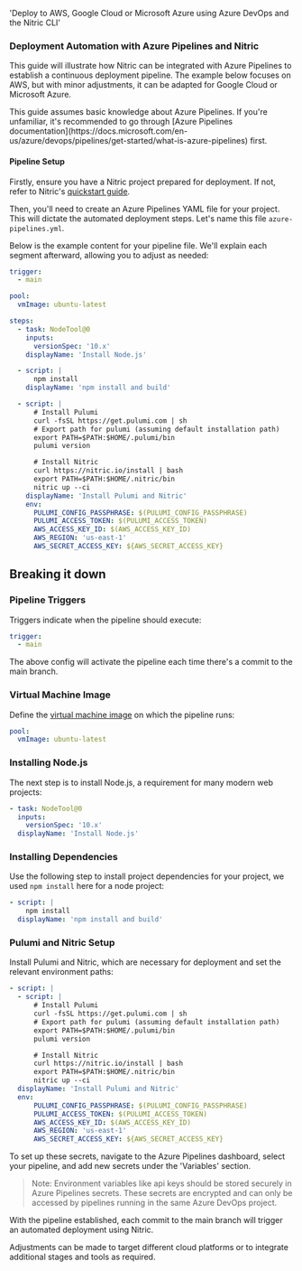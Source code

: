   'Deploy to AWS, Google Cloud or Microsoft Azure using Azure DevOps and the Nitric CLI'

### Deployment Automation with Azure Pipelines and Nitric

This guide will illustrate how Nitric can be integrated with Azure Pipelines to establish a continuous deployment pipeline. The example below focuses on AWS, but with minor adjustments, it can be adapted for Google Cloud or Microsoft Azure.

<Note>
  This guide assumes basic knowledge about Azure Pipelines. If you're
  unfamiliar, it's recommended to go through [Azure Pipelines
  documentation](https://docs.microsoft.com/en-us/azure/devops/pipelines/get-started/what-is-azure-pipelines)
  first.
</Note>

#### Pipeline Setup

Firstly, ensure you have a Nitric project prepared for deployment. If not, refer to Nitric's [quickstart guide](https://nitric.io/docs/).

Then, you'll need to create an Azure Pipelines YAML file for your project. This will dictate the automated deployment steps. Let's name this file `azure-pipelines.yml`.

Below is the example content for your pipeline file. We'll explain each segment afterward, allowing you to adjust as needed:

```yaml
trigger:
  - main

pool:
  vmImage: ubuntu-latest

steps:
  - task: NodeTool@0
    inputs:
      versionSpec: '10.x'
    displayName: 'Install Node.js'

  - script: |
      npm install
    displayName: 'npm install and build'

  - script: |
      # Install Pulumi
      curl -fsSL https://get.pulumi.com | sh
      # Export path for pulumi (assuming default installation path)
      export PATH=$PATH:$HOME/.pulumi/bin
      pulumi version

      # Install Nitric
      curl https://nitric.io/install | bash
      export PATH=$PATH:$HOME/.nitric/bin
      nitric up --ci
    displayName: 'Install Pulumi and Nitric'
    env:
      PULUMI_CONFIG_PASSPHRASE: $(PULUMI_CONFIG_PASSPHRASE)
      PULUMI_ACCESS_TOKEN: $(PULUMI_ACCESS_TOKEN)
      AWS_ACCESS_KEY_ID: $(AWS_ACCESS_KEY_ID)
      AWS_REGION: 'us-east-1'
      AWS_SECRET_ACCESS_KEY: ${AWS_SECRET_ACCESS_KEY}
```

## Breaking it down

### Pipeline Triggers

Triggers indicate when the pipeline should execute:

```yaml
trigger:
  - main
```

The above config will activate the pipeline each time there's a commit to the main branch.

### Virtual Machine Image

Define the [virtual machine image](https://learn.microsoft.com/en-us/azure/devops/pipelines/agents/hosted?view=azure-devops&tabs=yaml) on which the pipeline runs:

```yaml
pool:
  vmImage: ubuntu-latest
```

### Installing Node.js

The next step is to install Node.js, a requirement for many modern web projects:

```yaml
- task: NodeTool@0
  inputs:
    versionSpec: '10.x'
  displayName: 'Install Node.js'
```

### Installing Dependencies

Use the following step to install project dependencies for your project, we used `npm install` here for a node project:

```yaml
- script: |
    npm install
  displayName: 'npm install and build'
```

### Pulumi and Nitric Setup

Install Pulumi and Nitric, which are necessary for deployment and set the relevant environment paths:

```yaml
- script: |
  - script: |
      # Install Pulumi
      curl -fsSL https://get.pulumi.com | sh
      # Export path for pulumi (assuming default installation path)
      export PATH=$PATH:$HOME/.pulumi/bin
      pulumi version

      # Install Nitric
      curl https://nitric.io/install | bash
      export PATH=$PATH:$HOME/.nitric/bin
      nitric up --ci
  displayName: 'Install Pulumi and Nitric'
  env:
      PULUMI_CONFIG_PASSPHRASE: $(PULUMI_CONFIG_PASSPHRASE)
      PULUMI_ACCESS_TOKEN: $(PULUMI_ACCESS_TOKEN)
      AWS_ACCESS_KEY_ID: $(AWS_ACCESS_KEY_ID)
      AWS_REGION: 'us-east-1'
      AWS_SECRET_ACCESS_KEY: ${AWS_SECRET_ACCESS_KEY}
```

To set up these secrets, navigate to the Azure Pipelines dashboard, select your pipeline, and add new secrets under the 'Variables' section.

> Note: Environment variables like api keys should be stored securely in Azure Pipelines secrets. These secrets are encrypted and can only be accessed by pipelines running in the same Azure DevOps project.

With the pipeline established, each commit to the main branch will trigger an automated deployment using Nitric.

Adjustments can be made to target different cloud platforms or to integrate additional stages and tools as required.
